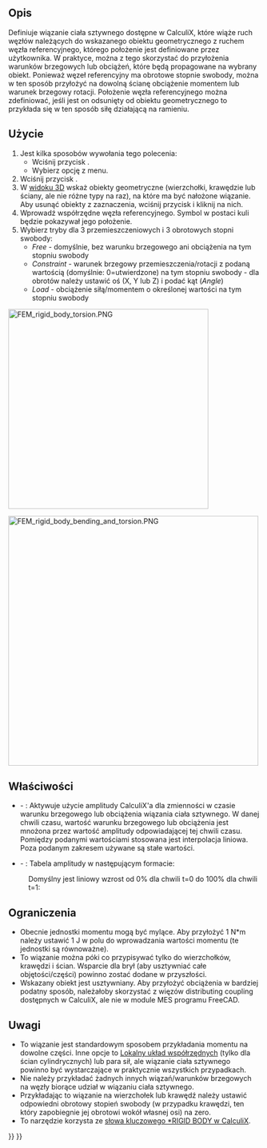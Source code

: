 <languages/>

{{Docnav
|[[FEM_ConstraintFixed/pl|Warunek brzegowy utwierdzenia]]
|[[FEM_ConstraintDisplacement/pl|Warunek brzegowy przemieszczenia]]
|[[FEM_Workbench/pl|MES]]
|IconL=FEM_ConstraintFixed.svg
|IconR=FEM_ConstraintDisplacement.svg
|IconC=Workbench_FEM.svg
}}

{{GuiCommandContainer|
{{GuiCommand/pl
|Name=FEM ConstraintRigidBody
|Name/pl=MES: Wiązanie ciała sztywnego
|MenuLocation=Model → Warunki brzegowe i obciążenia mechaniczne → Wiązanie ciała sztywnego
|Workbenches=[[FEM_Workbench/pl|MES]]
|Version=1.0
|SeeAlso=[[FEM_ConstraintDisplacement/pl|Warunek brzegowy przemieszczenia]]
}}
{{GuiCommandFemInfo/pl
|Solvers=CalculiX
}}
}}

<span id="Description"></span>
==Opis==


Definiuje wiązanie ciała sztywnego dostępne w CalculiX, które wiąże ruch węzłów należących do wskazanego obiektu geometrycznego z ruchem węzła referencyjnego, którego położenie jest definiowane przez użytkownika. W praktyce, można z tego skorzystać do przyłożenia warunków brzegowych lub obciążeń, które będą propagowane na wybrany obiekt. Ponieważ węzeł referencyjny ma obrotowe stopnie swobody, można w ten sposób przyłożyć na dowolną ścianę obciążenie momentem lub warunek brzegowy rotacji. Położenie węzła referencyjnego można zdefiniować, jeśli jest on odsunięty od obiektu geometrycznego to przykłada się w ten sposób siłę działającą na ramieniu.

<span id="Usage"></span>
==Użycie==


# Jest kilka sposobów wywołania tego polecenia:
#* Wciśnij przycisk {{Button|[[Image:FEM_ConstraintRigidBody.svg|16px]] '''Wiązanie ciała sztywnego'''}}.
#* Wybierz opcję {{MenuCommand|Model → Warunki brzegowe i obciążenia mechaniczne → [[Image:FEM_ConstraintRigidBody.svg|16px]] Wiązanie ciała sztywnego}} z menu.
# Wciśnij przycisk {{Button|Dodaj}}.
# W [[3D_view/pl|widoku 3D]] wskaż obiekty geometryczne (wierzchołki, krawędzie lub ściany, ale nie różne typy na raz), na które ma być nałożone wiązanie. Aby usunąć obiekty z zaznaczenia, wciśnij przycisk {{Button|Usuń}} i kliknij na nich.
# Wprowadź współrzędne węzła referencyjnego. Symbol w postaci kuli będzie pokazywał jego położenie.
# Wybierz tryby dla 3 przemieszczeniowych i 3 obrotowych stopni swobody:
#* ''Free'' - domyślnie, bez warunku brzegowego ani obciążenia na tym stopniu swobody
#* ''Constraint'' - warunek brzegowy przemieszczenia/rotacji z podaną wartością (domyślnie: 0=utwierdzone) na tym stopniu swobody - dla obrotów należy ustawić oś (X, Y lub Z) i podać kąt (''Angle'')
#* ''Load'' - obciążenie siłą/momentem o określonej wartości na tym stopniu swobody

[[Image:FEM_rigid_body_torsion.PNG|400px]]
{{Caption|Belka wspornikowa poddana skręcaniu. Zielone symbole w kształcie pinezki wskazują ścianę, na którą nałożone jest wiązanie ciała sztywnego, zaś duża zielona kula to węzeł referencyjny. Moment jest zdefiniowany we właściwej osi.}}

[[Image:FEM_rigid_body_bending_and_torsion.PNG|500px]]
{{Caption|Belka wspornikowa poddana obciążeniu złożonemu (zginanie ze skręcaniem) poprzez tzw. odległą siłę. Węzeł referencyjny jest odsunięty od belki i przyłożona jest do niego siła skierowana w dół.}}

<span id="Properties"></span>
==Właściwości==

* {{PropertyData|Enable Amplitude}} - {{Version/pl|1.1}}: Aktywuje użycie amplitudy CalculiX'a dla zmienności w czasie warunku brzegowego lub obciążenia wiązania ciała sztywnego. W danej chwili czasu, wartość warunku brzegowego lub obciążenia jest mnożona przez wartość amplitudy odpowiadającej tej chwili czasu. Pomiędzy podanymi wartościami stosowana jest interpolacja liniowa. Poza podanym zakresem używane są stałe wartości.
* {{PropertyData|Amplitude Values}} - {{Version/pl|1.1}}: Tabela amplitudy w następującym formacie:

: {{Code|lang=text|code=
time_1, amplitude_value_1
...
}}

: Domyślny jest liniowy wzrost od 0% dla chwili t=0 do 100% dla chwili t=1:

: {{Code|lang=text|code=
0, 0
1, 1
}}

<span id="Limitations"></span>
==Ograniczenia==


* Obecnie jednostki momentu mogą być mylące. Aby przyłożyć 1 N*m należy ustawić 1 J w polu do wprowadzania wartości momentu (te jednostki są równoważne).
* To wiązanie można póki co przypisywać tylko do wierzchołków, krawędzi i ścian. Wsparcie dla brył (aby usztywniać całe objętości/części) powinno zostać dodane w przyszłości.
* Wskazany obiekt jest usztywniany. Aby przyłożyć obciążenia w bardziej podatny sposób, należałoby skorzystać z więzów distributing coupling dostępnych w CalculiX, ale nie w module MES programu FreeCAD.

<span id="Notes"></span>
==Uwagi== 

* To wiązanie jest standardowym sposobem przykładania momentu na dowolne części. Inne opcje to [[FEM_ConstraintTransform/pl|Lokalny układ współrzędnych]] (tylko dla ścian cylindrycznych) lub para sił, ale wiązanie ciała sztywnego powinno być wystarczające w praktycznie wszystkich przypadkach.
* Nie należy przykładać żadnych innych wiązań/warunków brzegowych na węzły biorące udział w wiązaniu ciała sztywnego.
* Przykładając to wiązanie na wierzchołek lub krawędź należy ustawić odpowiedni obrotowy stopień swobody (w przypadku krawędzi, ten który zapobiegnie jej obrotowi wokół własnej osi) na zero.
* To narzędzie korzysta ze [https://web.mit.edu/calculix_v2.7/CalculiX/ccx_2.7/doc/ccx/node236.html słowa kluczowego *RIGID BODY w CalculiX].



{{Docnav
|[[FEM_ConstraintFixed/pl|Warunek brzegowy utwierdzenia]]
|[[FEM_ConstraintDisplacement/pl|Warunek brzegowy przemieszczenia]]
|[[FEM_Workbench/pl|MES]]
|IconL=FEM_ConstraintFixed.svg
|IconR=FEM_ConstraintDisplacement.svg
|IconC=Workbench_FEM.svg
}}

{{FEM Tools navi{{#translation:}}}}
{{Userdocnavi{{#translation:}}}}